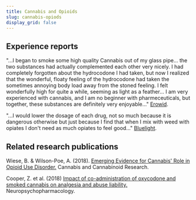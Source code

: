 ---
title: Cannabis and Opioids
slug: cannabis-opiods
display_grid: false
---
## Experience reports


"...I began to smoke some high quality Cannabis out of my glass pipe... the two substances had actually complemented each other very nicely. I had completely forgotten about the hydrocodone I had taken, but now I realized that the wonderful, floaty feeling of the hydrocodone had taken the sometimes annoying body load away from the stoned feeling. I felt wonderfully high for quite a while, seeming as light as a feather... I am very experienced with cannabis, and I am no beginner with pharmeceuticals, but together, these substances are definitely very enjoyable..." [Erowid](https://erowid.org/experiences/exp.php?ID=5742).


"...I would lower the dosage of each drug, not so much because it is dangerous otherwise but just because I find that when I mix with weed with opiates I don't need as much opiates to feel good..." [Bluelight](https://bluelight.org/xf/threads/marijuana-and-hydromorphone-safe.776089/).

## Related research publications

Wiese, B. & Wilson-Poe, A. (2018). [Emerging Evidence for Cannabis' Role in Opioid Use Disorder.](https://doi.org/10.1089/can.2018.0022) Cannabis and Cannabinoid Research.

Cooper, Z. et al. (2018) [Impact of co-administration of oxycodone and smoked cannabis on analgesia and abuse liability.](https://doi.org/10.1089/can.2018.0022) Neuropsychopharmacology.

